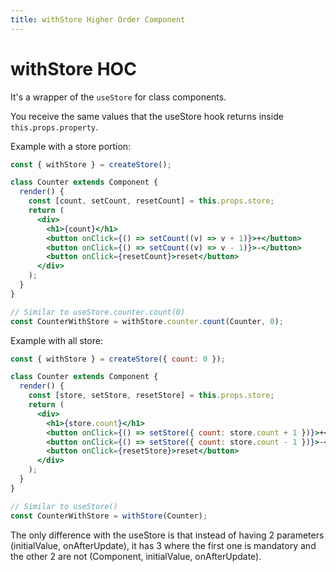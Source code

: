 ```yaml
---
title: withStore Higher Order Component
---
```



# withStore HOC

It's a wrapper of the `useStore` for class components.

You receive the same values that the useStore hook returns inside `this.props.property`.

Example with a store portion:

```jsx
const { withStore } = createStore();

class Counter extends Component {
  render() {
    const [count, setCount, resetCount] = this.props.store;
    return (
      <div>
        <h1>{count}</h1>
        <button onClick={() => setCount((v) => v + 1)}>+</button>
        <button onClick={() => setCount((v) => v - 1)}>-</button>
        <button onClick={resetCount}>reset</button>
      </div>
    );
  }
}

// Similar to useStore.counter.count(0)
const CounterWithStore = withStore.counter.count(Counter, 0);
```

Example with all store:

```jsx
const { withStore } = createStore({ count: 0 });

class Counter extends Component {
  render() {
    const [store, setStore, resetStore] = this.props.store;
    return (
      <div>
        <h1>{store.count}</h1>
        <button onClick={() => setStore({ count: store.count + 1 })}>+</button>
        <button onClick={() => setStore({ count: store.count - 1 })}>-</button>
        <button onClick={resetStore}>reset</button>
      </div>
    );
  }
}

// Similar to useStore()
const CounterWithStore = withStore(Counter);
```

The only difference with the useStore is that instead of having 2 parameters (initialValue, onAfterUpdate), it has 3 where the first one is mandatory and the other 2 are not (Component, initialValue, onAfterUpdate).

<FeedbackRating />
